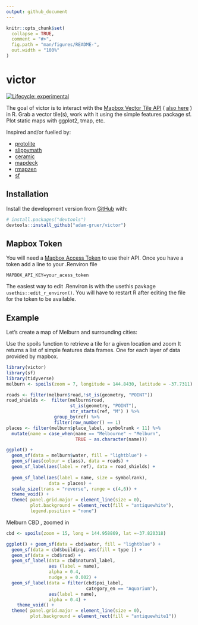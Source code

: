 ```yaml
---
output: github_document
---
```


<!-- README.md is generated from README.Rmd. Please edit that file -->

```r
knitr::opts_chunk$set(
  collapse = TRUE,
  comment = "#>",
  fig.path = "man/figures/README-",
  out.width = "100%"
)
```
# victor

<!-- badges: start -->
[![Lifecycle: experimental](https://img.shields.io/badge/lifecycle-experimental-orange.svg)](https://www.tidyverse.org/lifecycle/#experimental)
<!-- badges: end -->

The goal of victor is to interact with the [Mapbox Vector Tile API](https://docs.mapbox.com/help/glossary/vector-tiles-api/) ( [also here](https://docs.mapbox.com/api/maps/#vector-tiles) ) in R.
Grab a vector tile(s),  work with it using the simple features package sf.
Plot static maps with ggplot2, tmap, etc.

Inspired and/or fuelled by:

 - [protolite](https://github.com/jeroen/protolite)
 - [slippymath](https://github.com/MilesMcBain/slippymath)
 - [ceramic](https://github.com/hypertidy/ceramic)
 - [mapdeck](https://github.com/SymbolixAU/mapdeck)
 - [rmapzen](https://github.com/tarakc02/rmapzen)
 - [sf](https://github.com/r-spatial/sf)
 
## Installation

Install the development version from [GitHub](https://github.com/) with:

``` r
# install.packages("devtools")
devtools::install_github("adam-gruer/victor")
```

## Mapbox Token

You will need a [Mapbox Access Token](https://docs.mapbox.com/help/how-mapbox-works/access-tokens/) to use their API.
Once you have a token add a line to your .Renviron file
```
MAPBOX_API_KEY=your_acess_token
```
The easiest way to edit .Renviron is with the usethis pavkage `usethis::edit_r_environ()`.  You will have to restart R after editing the file for the token to be available.

## Example

Let's create a map of Melburn and surrounding cities:

Use the spoils function to retrieve a tile for a given location and zoom
It returns a list of simple features data frames.  One for each layer of data provided by mapbox.
<!-- To view a summary of available layers , call summary(). -->

```r
library(victor)
library(sf)
library(tidyverse)
melburn <- spoils(zoom = 7, longitude = 144.8430, latitude = -37.7311)

roads <- filter(melburn$road,!st_is(geometry, "POINT")) 
road_shields <-  filter(melburn$road,
                        st_is(geometry, "POINT"),
                        str_starts(ref, "M") ) %>% 
                  group_by(ref) %>% 
                  filter(row_number() == 1)
places <- filter(melburn$place_label, symbolrank < 11) %>% 
  mutate(name = case_when(name == "Melbourne" ~ "Melburn",
                          TRUE ~ as.character(name)))

ggplot() +
  geom_sf(data = melburn$water, fill = "lightblue") +
  geom_sf(aes(colour = class), data = roads) +
  geom_sf_label(aes(label = ref), data = road_shields) +
  
  geom_sf_label(aes(label = name, size = symbolrank),
                data = places) +
  scale_size(trans = "reverse", range = c(4,6)) +
  theme_void() +
  theme( panel.grid.major = element_line(size = 0),
         plot.background = element_rect(fill = "antiquewhite"),
         legend.position = "none") 

```

Melburn CBD , zoomed in

```r

cbd <- spoils(zoom = 15, long = 144.958869, lat =-37.820318)

ggplot() + geom_sf(data = cbd$water, fill = "lightblue") +
  geom_sf(data = cbd$building, aes(fill = type )) +
  geom_sf(data = cbd$road) +
  geom_sf_label(data = cbd$natural_label,
                aes (label = name),
                alpha = 0.4,
                nudge_x = 0.002) +
  geom_sf_label(data = filter(cbd$poi_label, 
                              category_en == "Aquarium"), 
                aes(label = name),
                alpha = 0.4) +
    theme_void() +
  theme( panel.grid.major = element_line(size = 0),
         plot.background = element_rect(fill = "antiquewhite1")) 
```
